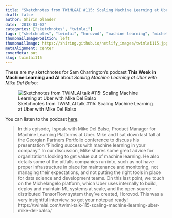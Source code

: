 ```yaml
---
title: "Sketchnotes from TWiML&AI #115: Scaling Machine Learning at Uber with Mike Del Balso"
draft: false
author: Shirin Glander
date: '2018-03-07'
categories: ["sketchnotes", "twimlai"]
tags: ["sketchnotes", "twimlai", "horovod", "machine learning", "michelangelo"]
thumbnailImagePosition: left
thumbnailImage: https://shiring.github.io/netlify_images/twimlai115.jpg
metaAlignment: center
coverMeta: out
slug: twimlai115
---
```


These are my sketchnotes for Sam Charrington's podcast **This Week in Machine Learning and AI** about *Scaling Machine Learning at Uber with Mike Del Balso*:

![Sketchnotes from TWiMLAI talk #115: Scaling Machine Learning at Uber with Mike Del Balso](https://shiring.github.io/netlify_images/twimlai115.jpg)

You can listen to the podcast [here](https://twimlai.com/twiml-talk-115-scaling-machine-learning-uber-mike-del-balso/).

> In this episode, I speak with Mike Del Balso, Product Manager for Machine Learning Platforms at Uber.
Mike and I sat down last fall at the Georgian Partners Portfolio conference to discuss his presentation “Finding success with machine learning in your company.” In our discussion, Mike shares some great advice for organizations looking to get value out of machine learning. He also details some of the pitfalls companies run into, such as not have proper infrastructure in place for maintenance and monitoring, not managing their expectations, and not putting the right tools in place for data science and development teams. On this last point, we touch on the Michelangelo platform, which Uber uses internally to build, deploy and maintain ML systems at scale, and the open source distributed TensorFlow system they’ve created, Horovod. This was a very insightful interview, so get your notepad ready!
https://twimlai.com/twiml-talk-115-scaling-machine-learning-uber-mike-del-balso/